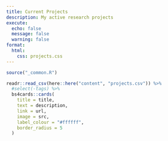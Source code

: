 ```yaml
---
title: Current Projects
description: My active research projects
execute: 
  echo: false
  message: false
  warning: false
format:
  html: 
    css: projects.css
---
```


```r
source("_common.R")

readr::read_csv(here::here("content", "projects.csv")) %>% 
  #select(-tags) %>% 
  bs4cards::cards(
    title = title,
    text = description,
    link = url,
    image = src,
    label_colour = "#ffffff",
    border_radius = 5
  )
```